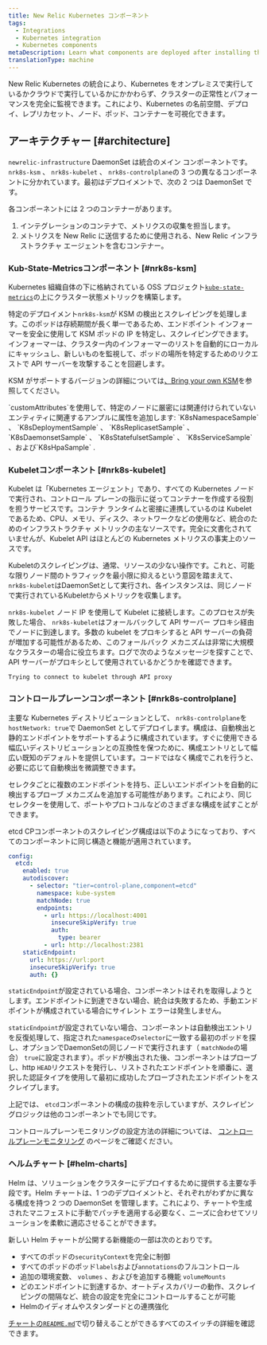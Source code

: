 ```yaml
---
title: New Relic Kubernetes コンポーネント
tags:
  - Integrations
  - Kubernetes integration
  - Kubernetes components
metaDescription: Learn what components are deployed after installing the Kubernetes integration.
translationType: machine
---
```


New Relic Kubernetes の統合により、Kubernetes をオンプレミスで実行しているかクラウドで実行しているかにかかわらず、クラスターの正常性とパフォーマンスを完全に監視できます。これにより、Kubernetes の名前空間、デプロイ、レプリカセット、ノード、ポッド、コンテナーを可視化できます。

## アーキテクチャー [#architecture]

`newrelic-infrastructure` DaemonSet は統合のメイン コンポーネントです。`nrk8s-ksm` 、 `nrk8s-kubelet` 、 `nrk8s-controlplane`の 3 つの異なるコンポーネントに分かれています。最初はデプロイメントで、次の 2 つは DaemonSet です。

各コンポーネントには 2 つのコンテナーがあります。

1. インテグレーションのコンテナで、メトリクスの収集を担当します。
2. メトリクスを New Relic に送信するために使用される、New Relic インフラストラクチャ エージェントを含むコンテナー。

### Kub-State-Metricsコンポーネント [#nrk8s-ksm]

Kubernetes 組織自体の下に格納されている OSS プロジェクト[`kube-state-metrics`](https://github.com/kubernetes/kube-state-metrics)の上にクラスター状態メトリックを構築します。

特定のデプロイメント`nrk8s-ksm`が KSM の検出とスクレイピングを処理します。このポッドは存続期間が長く単一であるため、エンドポイント インフォーマーを安全に使用して KSM ポッドの IP を特定し、スクレイピングできます。インフォーマーは、クラスター内のインフォーマーのリストを自動的にローカルにキャッシュし、新しいものを監視して、ポッドの場所を特定するためのリクエストで API サーバーを攻撃することを回避します。

KSM がサポートするバージョンの詳細については[、Bring your own KSM](https://github.com/newrelic/helm-charts/blob/master/charts/nri-bundle/README.md#bring-your-own-ksm)を参照してください。

<Callout variant="important">
  `customAttributes`を使用して、特定のノードに厳密には関連付けられていないエンティティに関連するアンプルに属性を追加します: `K8sNamespaceSample` 、 `K8sDeploymentSample` 、 `K8sReplicasetSample` 、 `K8sDaemonsetSample` 、 `K8sStatefulsetSample` 、 `K8sServiceSample` 、および`K8sHpaSample` .
</Callout>

### Kubeletコンポーネント [#nrk8s-kubelet]

Kubelet は「Kubernetes エージェント」であり、すべての Kubernetes ノードで実行され、コントロール プレーンの指示に従ってコンテナーを作成する役割を担うサービスです。コンテナ ランタイムと密接に連携しているのは Kubelet であるため、CPU、メモリ、ディスク、ネットワークなどの使用など、統合のためのインフラストラクチャ メトリックの主なソースです。完全に文書化されていませんが、Kubelet API はほとんどの Kubernetes メトリクスの事実上のソースです。

Kubeletのスクレイピングは、通常、リソースの少ない操作です。これと、可能な限りノード間のトラフィックを最小限に抑えるという意図を踏まえて、 `nrk8s-kubelet`はDaemonSetとして実行され、各インスタンスは、同じノードで実行されているKubeletからメトリックを収集します。

`nrk8s-kubelet` ノード IP を使用して Kubelet に接続します。このプロセスが失敗した場合、 `nrk8s-kubelet`はフォールバックして API サーバー プロキシ経由でノードに到達します。多数の kubelet をプロキシすると API サーバーの負荷が増加する可能性があるため、このフォールバック メカニズムは非常に大規模なクラスターの場合に役立ちます。ログで次のようなメッセージを探すことで、API サーバーがプロキシとして使用されているかどうかを確認できます。

```
Trying to connect to kubelet through API proxy
```

### コントロールプレーンコンポーネント [#nrk8s-controlplane]

主要な Kubernetes ディストリビューションとして、 `nrk8s-controlplane`を`hostNetwork: true`で DaemonSet としてデプロイします。構成は、自動検出と静的エンドポイントをサポートするように構成されています。すぐに使用できる幅広いディストリビューションとの互換性を保つために、構成エントリとして幅広い既知のデフォルトを提供しています。コードではなく構成でこれを行うと、必要に応じて自動検出を微調整できます。

セレクタごとに複数のエンドポイントを持ち、正しいエンドポイントを自動的に検出するプローブ メカニズムを追加する可能性があります。これにより、同じセレクターを使用して、ポートやプロトコルなどのさまざまな構成を試すことができます。

etcd CPコンポーネントのスクレイピング構成は以下のようになっており、すべてのコンポーネントに同じ構造と機能が適用されています。

```yaml
config:
  etcd:
    enabled: true
    autodiscover:
      - selector: "tier=control-plane,component=etcd"
        namespace: kube-system
        matchNode: true
        endpoints:
          - url: https://localhost:4001
            insecureSkipVerify: true
            auth:
              type: bearer
          - url: http://localhost:2381
    staticEndpoint:
      url: https://url:port
      insecureSkipVerify: true
      auth: {}
```

`staticEndpoint`が設定されている場合、コンポーネントはそれを取得しようとします。エンドポイントに到達できない場合、統合は失敗するため、手動エンドポイントが構成されている場合にサイレント エラーは発生しません。

`staticEndpoint`が設定されていない場合、コンポーネントは自動検出エントリを反復処理して、指定された`namespace`の`selector`に一致する最初のポッドを探し、オプションでDaemonSetの同じノードで実行されます（ `matchNode`の場合） `true`に設定されます）。ポッドが検出された後、コンポーネントはプローブし、http `HEAD`リクエストを発行し、リストされたエンドポイントを順番に、選択した認証タイプを使用して最初に成功したプローブされたエンドポイントをスクレイプします。

上記では、 `etcd`コンポーネントの構成の抜粋を示していますが、スクレイピングロジックは他のコンポーネントでも同じです。

コントロールプレーンモニタリングの設定方法の詳細については、 [コントロールプレーンモニタリング](/docs/kubernetes-pixie/kubernetes-integration/advanced-configuration/configure-control-plane-monitoring) のページをご確認ください。

### ヘルムチャート [#helm-charts]

Helm は、ソリューションをクラスターにデプロイするために提供する主要な手段です。Helm チャートは、1 つのデプロイメントと、それぞれがわずかに異なる構成を持つ 2 つの DaemonSet を管理します。これにより、チャートや生成されたマニフェストに手動でパッチを適用する必要なく、ニーズに合わせてソリューションを柔軟に適応させることができます。

新しい Helm チャートが公開する新機能の一部は次のとおりです。

* すべてのポッドの`securityContext`を完全に制御
* すべてのポッドのポッド`labels`および`annotations`のフルコントロール
* 追加の環境変数、 `volumes` 、およびを追加する機能 `volumeMounts`
* どのエンドポイントに到達するか、オートディスカバリーの動作、スクレイピングの間隔など、統合の設定を完全にコントロールすることが可能
* Helmのイディオムやスタンダードとの連携強化

[チャートの`README.md`](https://github.com/newrelic/nri-kubernetes/blob/main/charts/newrelic-infrastructure/README.md)で切り替えることができるすべてのスイッチの詳細を確認できます。